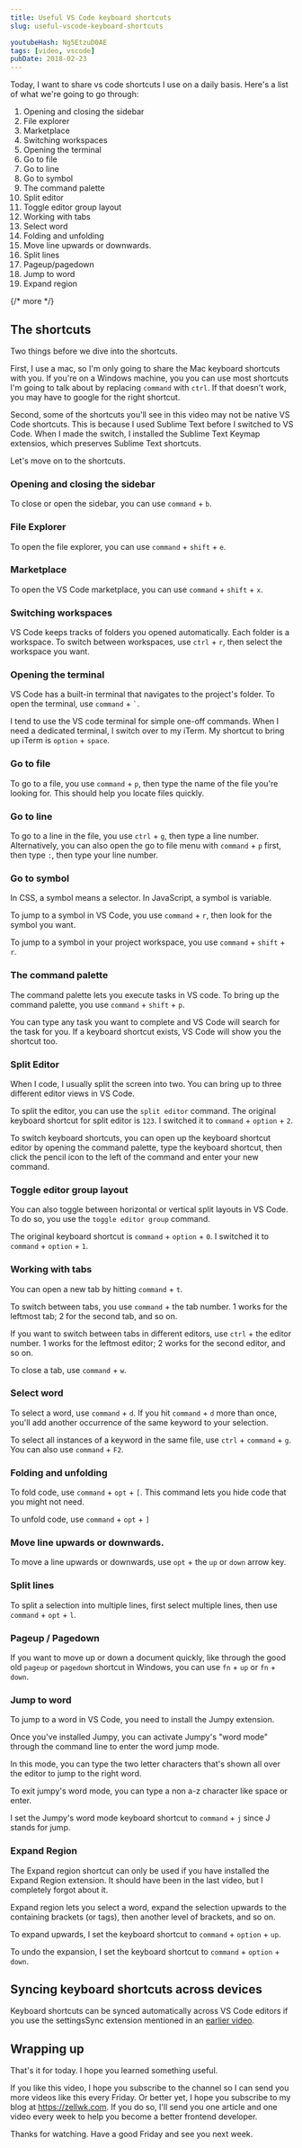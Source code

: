 ```yaml
---
title: Useful VS Code keyboard shortcuts
slug: useful-vscode-keyboard-shortcuts

youtubeHash: Ng5EtzuD0AE
tags: [video, vscode]
pubDate: 2018-02-23
---
```


Today, I want to share vs code shortcuts I use on a daily basis. Here's a list of what we're going to go through:

1. Opening and closing the sidebar
2. File explorer
3. Marketplace
4. Switching workspaces
5. Opening the terminal
6. Go to file
7. Go to line
8. Go to symbol
9. The command palette
10. Split editor
11. Toggle editor group layout
12. Working with tabs
13. Select word
14. Folding and unfolding
15. Move line upwards or downwards.
16. Split lines
17. Pageup/pagedown
18. Jump to word
19. Expand region

{/* more */}

## The shortcuts

Two things before we dive into the shortcuts.

First, I use a mac, so I'm only going to share the Mac keyboard shortcuts with you. If you're on a Windows machine, you you can use most shortcuts I'm going to talk about by replacing `command` with `ctrl`. If that doesn't work, you may have to google for the right shortcut.

Second, some of the shortcuts you'll see in this video may not be native VS Code shortcuts. This is because I used Sublime Text before I switched to VS Code. When I made the switch, I installed the Sublime Text Keymap extensios, which preserves Sublime Text shortcuts.

Let's move on to the shortcuts.

### Opening and closing the sidebar

To close or open the sidebar, you can use `command` + `b`.

### File Explorer

To open the file explorer, you can use `command` + `shift` + `e`.

### Marketplace

To open the VS Code marketplace, you can use `command` + `shift` + `x`.

### Switching workspaces

VS Code keeps tracks of folders you opened automatically. Each folder is a workspace. To switch between workspaces, use `ctrl` + `r`, then select the workspace you want.

### Opening the terminal

VS Code has a built-in terminal that navigates to the project's folder. To open the terminal, use `command` + <code>`</code>.

I tend to use the VS code terminal for simple one-off commands. When I need a dedicated terminal, I switch over to my iTerm. My shortcut to bring up iTerm is `option` + `space`.

### Go to file

To go to a file, you use `command` + `p`, then type the name of the file you're looking for. This should help you locate files quickly.

### Go to line

To go to a line in the file, you use `ctrl` + `g`, then type a line number. Alternatively, you can also open the go to file menu with `command` + `p` first, then type `:`, then type your line number.

### Go to symbol

In CSS, a symbol means a selector. In JavaScript, a symbol is variable.

To jump to a symbol in VS Code, you use `command` + `r`, then look for the symbol you want.

To jump to a symbol in your project workspace, you use `command` + `shift` + `r`.

### The command palette

The command palette lets you execute tasks in VS code. To bring up the command palette, you use `command` + `shift` + `p`.

You can type any task you want to complete and VS Code will search for the task for you. If a keyboard shortcut exists, VS Code will show you the shortcut too.

### Split Editor

When I code, I usually split the screen into two. You can bring up to three different editor views in VS Code.

To split the editor, you can use the `split editor` command. The original keyboard shortcut for split editor is `123`. I switched it to `command` + `option` + `2`.

To switch keyboard shortcuts, you can open up the keyboard shortcut editor by opening the command palette, type the keyboard shortcut, then click the pencil icon to the left of the command and enter your new command.

### Toggle editor group layout

You can also toggle between horizontal or vertical split layouts in VS Code. To do so, you use the `toggle editor group` command.

The original keyboard shortcut is `command` + `option` + `0`. I switched it to `command` + `option` + `1`.

### Working with tabs

You can open a new tab by hitting `command` + `t`.

To switch between tabs, you use `command` + the tab number. 1 works for the leftmost tab; 2 for the second tab, and so on.

If you want to switch between tabs in different editors, use `ctrl` + the editor number. 1 works for the leftmost editor; 2 works for the second editor, and so on.

To close a tab, use `command` + `w`.

### Select word

To select a word, use `command` + `d`. If you hit `command` + `d` more than once, you'll add another occurrence of the same keyword to your selection.

To select all instances of a keyword in the same file, use `ctrl` + `command` + `g`. You can also use `command` + `F2`.

### Folding and unfolding

To fold code, use `command` + `opt` + `[`. This command lets you hide code that you might not need.

To unfold code, use `command` + `opt` + `]`

### Move line upwards or downwards.

To move a line upwards or downwards, use `opt` + the `up` or `down` arrow key.

### Split lines

To split a selection into multiple lines, first select multiple lines, then use `command` + `opt` + `l`.

### Pageup / Pagedown

If you want to move up or down a document quickly, like through the good old `pageup` or `pagedown` shortcut in Windows, you can use `fn` + `up` or `fn` + `down`.

### Jump to word

To jump to a word in VS Code, you need to install the Jumpy extension.

Once you've installed Jumpy, you can activate Jumpy's "word mode" through the command line to enter the word jump mode.

In this mode, you can type the two letter characters that's shown all over the editor to jump to the right word.

To exit jumpy's word mode, you can type a non a-z character like space or enter.

I set the Jumpy's word mode keyboard shortcut to `command` + `j` since J stands for jump.

### Expand Region

The Expand region shortcut can only be used if you have installed the Expand Region extension. It should have been in the last video, but I completely forgot about it.

Expand region lets you select a word, expand the selection upwards to the containing brackets (or tags), then another level of brackets, and so on.

To expand upwards, I set the keyboard shortcut to `command` + `option` + `up`.

To undo the expansion, I set the keyboard shortcut to `command` + `option` + `down`.

## Syncing keyboard shortcuts across devices

Keyboard shortcuts can be synced automatically across VS Code editors if you use the settingsSync extension mentioned in an [earlier video](/blog/vscode-3).

## Wrapping up

That's it for today. I hope you learned something useful.

If you like this video, I hope you subscribe to the channel so I can send you more videos like this every Friday. Or better yet, I hope you subscribe to my blog at https://zellwk.com. If you do so, I'll send you one article and one video every week to help you become a better frontend developer.

Thanks for watching. Have a good Friday and see you next week.
